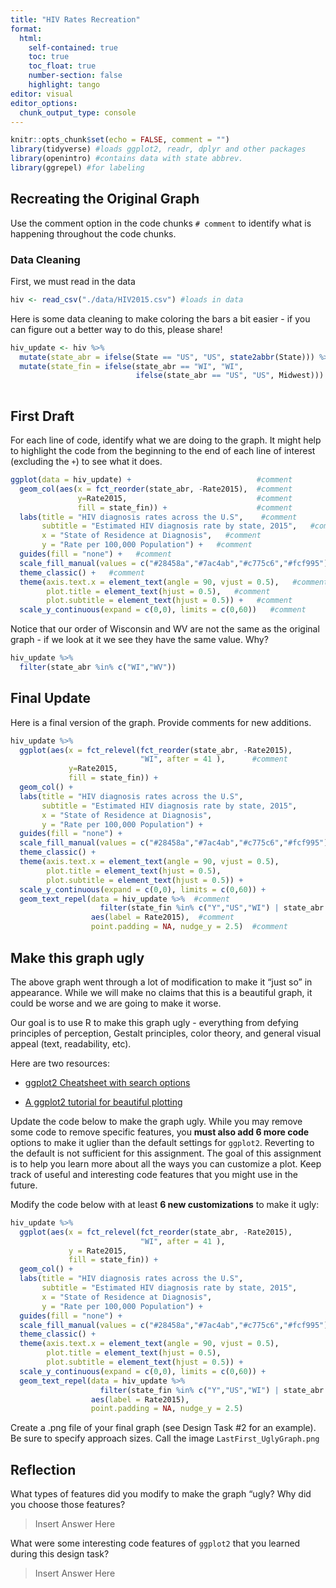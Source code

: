 ```yaml
---
title: "HIV Rates Recreation"
format: 
  html:
    self-contained: true
    toc: true
    toc_float: true
    number-section: false
    highlight: tango
editor: visual
editor_options: 
  chunk_output_type: console
---
```


```r
knitr::opts_chunk$set(echo = FALSE, comment = "")
library(tidyverse) #loads ggplot2, readr, dplyr and other packages
library(openintro) #contains data with state abbrev.
library(ggrepel) #for labeling
```

## Recreating the Original Graph

Use the comment option in the code chunks `# comment` to identify what is happening throughout the code chunks.

### Data Cleaning

First, we must read in the data

```r
hiv <- read_csv("./data/HIV2015.csv") #loads in data
```

Here is some data cleaning to make coloring the bars a bit easier - if you can figure out a better way to do this, please share!

```r
hiv_update <- hiv %>% 
  mutate(state_abr = ifelse(State == "US", "US", state2abbr(State))) %>%  #specifies the use of State abbreviations in the variable state_abr
  mutate(state_fin = ifelse(state_abr == "WI", "WI", 
                            ifelse(state_abr == "US", "US", Midwest)))  #specifies stat_fin as US, WI, Y/N for Midwest for shading
  
```

## First Draft

For each line of code, identify what we are doing to the graph. It might help to highlight the code from the beginning to the end of each line of interest (excluding the `+`) to see what it does.

```r
ggplot(data = hiv_update) +                            #comment
  geom_col(aes(x = fct_reorder(state_abr, -Rate2015),  #comment
               y=Rate2015,                             #comment
               fill = state_fin)) +                    #comment
  labs(title = "HIV diagnosis rates across the U.S",    #comment
       subtitle = "Estimated HIV diagnosis rate by state, 2015",   #comment
       x = "State of Residence at Diagnosis",   #comment
       y = "Rate per 100,000 Population") +   #comment
  guides(fill = "none") +   #comment
  scale_fill_manual(values = c("#28458a","#7ac4ab","#c775c6","#fcf995")) +   #comment
  theme_classic() +   #comment
  theme(axis.text.x = element_text(angle = 90, vjust = 0.5),   #comment
        plot.title = element_text(hjust = 0.5),   #comment
        plot.subtitle = element_text(hjust = 0.5)) +   #comment
  scale_y_continuous(expand = c(0,0), limits = c(0,60))   #comment
```

Notice that our order of Wisconsin and WV are not the same as the original graph - if we look at it we see they have the same value. Why?

```r
hiv_update %>% 
  filter(state_abr %in% c("WI","WV"))
```

## Final Update

Here is a final version of the graph. Provide comments for new additions.

```r
hiv_update %>% 
  ggplot(aes(x = fct_relevel(fct_reorder(state_abr, -Rate2015), 
                             "WI", after = 41 ),      #comment
             y=Rate2015, 
             fill = state_fin)) +
  geom_col() +
  labs(title = "HIV diagnosis rates across the U.S",
       subtitle = "Estimated HIV diagnosis rate by state, 2015",
       x = "State of Residence at Diagnosis",
       y = "Rate per 100,000 Population") +
  guides(fill = "none") +
  scale_fill_manual(values = c("#28458a","#7ac4ab","#c775c6","#fcf995")) +
  theme_classic() +
  theme(axis.text.x = element_text(angle = 90, vjust = 0.5),
        plot.title = element_text(hjust = 0.5),
        plot.subtitle = element_text(hjust = 0.5)) +
  scale_y_continuous(expand = c(0,0), limits = c(0,60)) +
  geom_text_repel(data = hiv_update %>%  #comment
                    filter(state_fin %in% c("Y","US","WI") | state_abr == "DC"),   #comment
                  aes(label = Rate2015),  #comment 
                  point.padding = NA, nudge_y = 2.5)  #comment

```

## Make this graph ugly

The above graph went through a lot of modification to make it "just so" in appearance. While we will make no claims that this is a beautiful graph, it could be worse and we are going to make it worse.

Our goal is to use R to make this graph ugly - everything from defying principles of perception, Gestalt principles, color theory, and general visual appeal (text, readability, etc).

Here are two resources:

-   [ggplot2 Cheatsheet with search options](https://www.computerworld.com/article/2935394/my-ggplot2-cheat-sheet-search-by-task.html)

-   [A ggplot2 tutorial for beautiful plotting](https://www.cedricscherer.com/2019/08/05/a-ggplot2-tutorial-for-beautiful-plotting-in-r/)

Update the code below to make the graph ugly. While you may remove some code to remove specific features, you **must also add 6 more code** options to make it uglier than the default settings for `ggplot2`. Reverting to the default is not sufficient for this assignment. The goal of this assignment is to help you learn more about all the ways you can customize a plot. Keep track of useful and interesting code features that you might use in the future.

Modify the code below with at least **6 new customizations** to make it ugly:

```r
hiv_update %>% 
  ggplot(aes(x = fct_relevel(fct_reorder(state_abr, -Rate2015), 
                             "WI", after = 41 ), 
             y = Rate2015, 
             fill = state_fin)) +
  geom_col() +
  labs(title = "HIV diagnosis rates across the U.S",
       subtitle = "Estimated HIV diagnosis rate by state, 2015",
       x = "State of Residence at Diagnosis",
       y = "Rate per 100,000 Population") +
  guides(fill = "none") +
  scale_fill_manual(values = c("#28458a","#7ac4ab","#c775c6","#fcf995")) +
  theme_classic() +
  theme(axis.text.x = element_text(angle = 90, vjust = 0.5),
        plot.title = element_text(hjust = 0.5),
        plot.subtitle = element_text(hjust = 0.5)) +
  scale_y_continuous(expand = c(0,0), limits = c(0,60)) +
  geom_text_repel(data = hiv_update %>% 
                    filter(state_fin %in% c("Y","US","WI") | state_abr == "DC"),
                  aes(label = Rate2015),
                  point.padding = NA, nudge_y = 2.5)

```

Create a .png file of your final graph (see Design Task #2 for an example). Be sure to specify approach sizes. Call the image `LastFirst_UglyGraph.png`

## Reflection

What types of features did you modify to make the graph "ugly? Why did you choose those features?

> Insert Answer Here

What were some interesting code features of `ggplot2` that you learned during this design task?

> Insert Answer Here
